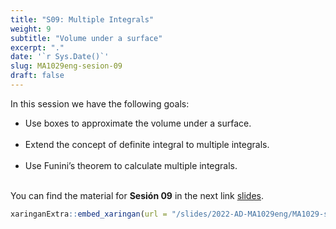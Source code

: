 ```yaml
---
title: "S09: Multiple Integrals"
weight: 9
subtitle: "Volume under a surface"
excerpt: "."
date: '`r Sys.Date()`'
slug: MA1029eng-sesion-09
draft: false
---
```


In this session we have the following goals:

 * Use boxes to approximate the volume under a surface. <br/><br/>
 * Extend the concept of definite integral to multiple integrals. <br/><br/>
 * Use Funini's theorem to calculate multiple integrals. <br/><br/>
 
You can find the material for **Sesión 09** in the next link [slides](/slides/2022-AD-MA1029eng/MA1029-sesion-09).

```r
xaringanExtra::embed_xaringan(url = "/slides/2022-AD-MA1029eng/MA1029-sesion-09", ratio = "4:3")
```
